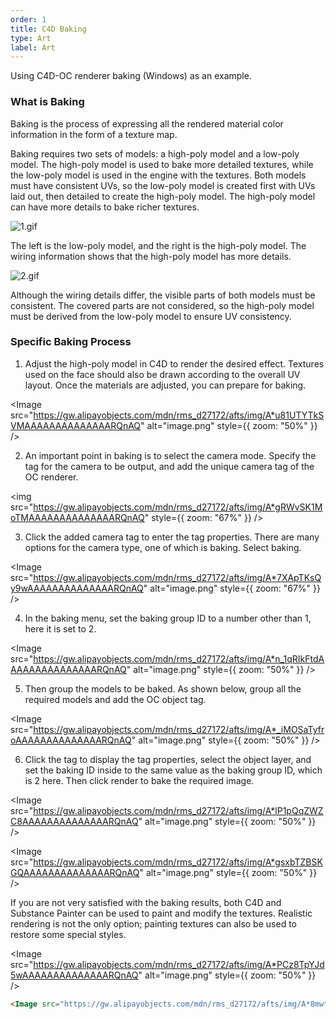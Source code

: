```yaml
---
order: 1
title: C4D Baking
type: Art
label: Art
---
```


Using C4D-OC renderer baking (Windows) as an example.

### What is Baking

Baking is the process of expressing all the rendered material color information in the form of a texture map.

Baking requires two sets of models: a high-poly model and a low-poly model. The high-poly model is used to bake more detailed textures, while the low-poly model is used in the engine with the textures. Both models must have consistent UVs, so the low-poly model is created first with UVs laid out, then detailed to create the high-poly model. The high-poly model can have more details to bake richer textures.

![1.gif](https://gw.alipayobjects.com/mdn/rms_d27172/afts/img/A*pbduQosyOJwAAAAAAAAAAAAAARQnAQ)

The left is the low-poly model, and the right is the high-poly model. The wiring information shows that the high-poly model has more details.

![2.gif](https://gw.alipayobjects.com/mdn/rms_d27172/afts/img/A*SgbzSKngA2IAAAAAAAAAAAAAARQnAQ)

Although the wiring details differ, the visible parts of both models must be consistent. The covered parts are not considered, so the high-poly model must be derived from the low-poly model to ensure UV consistency.

### Specific Baking Process

1. Adjust the high-poly model in C4D to render the desired effect. Textures used on the face should also be drawn according to the overall UV layout. Once the materials are adjusted, you can prepare for baking.

<Image src="https://gw.alipayobjects.com/mdn/rms_d27172/afts/img/A*u81UTYTkSVMAAAAAAAAAAAAAARQnAQ" alt="image.png" style={{ zoom: "50%" }} />

2. An important point in baking is to select the camera mode. Specify the tag for the camera to be output, and add the unique camera tag of the OC renderer.

<img src="https://gw.alipayobjects.com/mdn/rms_d27172/afts/img/A*gRWvSK1MoTMAAAAAAAAAAAAAARQnAQ" style={{ zoom: "67%" }} />

3. Click the added camera tag to enter the tag properties. There are many options for the camera type, one of which is baking. Select baking.

<Image src="https://gw.alipayobjects.com/mdn/rms_d27172/afts/img/A*7XApTKsQy9wAAAAAAAAAAAAAARQnAQ" alt="image.png" style={{ zoom: "67%" }} />

4. In the baking menu, set the baking group ID to a number other than 1, here it is set to 2.

<Image src="https://gw.alipayobjects.com/mdn/rms_d27172/afts/img/A*n_1qRIkFtdAAAAAAAAAAAAAAARQnAQ" alt="image.png" style={{ zoom: "50%" }} />

5. Then group the models to be baked. As shown below, group all the required models and add the OC object tag.

<Image src="https://gw.alipayobjects.com/mdn/rms_d27172/afts/img/A*_iMOSaTyfroAAAAAAAAAAAAAARQnAQ" alt="image.png" style={{ zoom: "50%" }} />

6. Click the tag to display the tag properties, select the object layer, and set the baking ID inside to the same value as the baking group ID, which is 2 here. Then click render to bake the required image.

<Image src="https://gw.alipayobjects.com/mdn/rms_d27172/afts/img/A*lP1pQqZWZC8AAAAAAAAAAAAAARQnAQ" alt="image.png" style={{ zoom: "50%" }} />

<Image src="https://gw.alipayobjects.com/mdn/rms_d27172/afts/img/A*gsxbTZBSKGQAAAAAAAAAAAAAARQnAQ" alt="image.png" style={{ zoom: "50%" }} />

If you are not very satisfied with the baking results, both C4D and Substance Painter can be used to paint and modify the textures. Realistic rendering is not the only option; painting textures can also be used to restore some special styles.

<Image src="https://gw.alipayobjects.com/mdn/rms_d27172/afts/img/A*PCz8TpYJd5wAAAAAAAAAAAAAARQnAQ" alt="image.png" style={{ zoom: "50%" }} />

```markdown
<Image src="https://gw.alipayobjects.com/mdn/rms_d27172/afts/img/A*8mwtRY6YdiIAAAAAAAAAAAAAARQnAQ" alt="image.png" style={{ zoom: "50%" }} />
```
